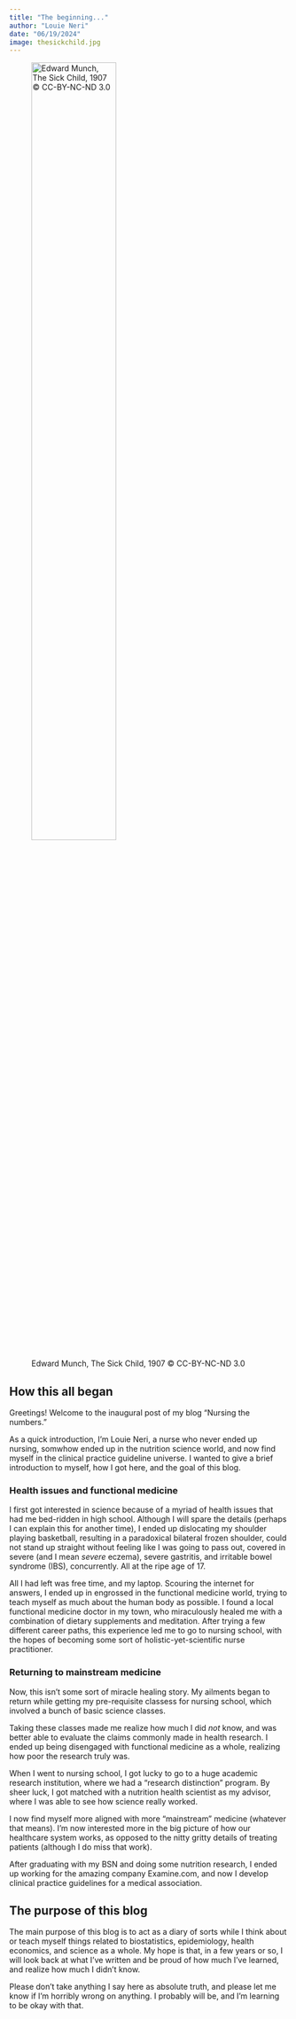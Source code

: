 ```yaml
---
title: "The beginning..."
author: "Louie Neri"
date: "06/19/2024"
image: thesickchild.jpg
---
```


![Edward Munch, The Sick Child, 1907 © CC-BY-NC-ND 3.0](thesickchild.jpg "Edward Munch, The Sick Child, 1907 © CC-BY-NC-ND 3.0"){width="60%"}

## How this all began

Greetings! Welcome to the inaugural post of my blog "Nursing the numbers."

As a quick introduction, I'm Louie Neri, a nurse who never ended up nursing, somwhow ended up in the nutrition science world, and now find myself in the clinical practice guideline universe. I wanted to give a brief introduction to myself, how I got here, and the goal of this blog.

### Health issues and functional medicine

I first got interested in science because of a myriad of health issues that had me bed-ridden in high school. Although I will spare the details (perhaps I can explain this for another time), I ended up dislocating my shoulder playing basketball, resulting in a paradoxical bilateral frozen shoulder, could not stand up straight without feeling like I was going to pass out, covered in severe (and I mean *severe* eczema), severe gastritis, and irritable bowel syndrome (IBS), concurrently. All at the ripe age of 17.

All I had left was free time, and my laptop. Scouring the internet for answers, I ended up in engrossed in the functional medicine world, trying to teach myself as much about the human body as possible. I found a local functional medicine doctor in my town, who miraculously healed me with a combination of dietary supplements and meditation. After trying a few different career paths, this experience led me to go to nursing school, with the hopes of becoming some sort of holistic-yet-scientific nurse practitioner.

### Returning to mainstream medicine

Now, this isn't some sort of miracle healing story. My ailments began to return while getting my pre-requisite classess for nursing school, which involved a bunch of basic science classes.

Taking these classes made me realize how much I did *not* know, and was better able to evaluate the claims commonly made in health research. I ended up being disengaged with functional medicine as a whole, realizing how poor the research truly was.

When I went to nursing school, I got lucky to go to a huge academic research institution, where we had a "research distinction" program. By sheer luck, I got matched with a nutrition health scientist as my advisor, where I was able to see how science really worked.

I now find myself more aligned with more "mainstream" medicine (whatever that means). I'm now interested more in the big picture of how our healthcare system works, as opposed to the nitty gritty details of treating patients (although I do miss that work).

After graduating with my BSN and doing some nutrition research, I ended up working for the amazing company Examine.com, and now I develop clinical practice guidelines for a medical association.

## The purpose of this blog

The main purpose of this blog is to act as a diary of sorts while I think about or teach myself things related to biostatistics, epidemiology, health economics, and science as a whole. My hope is that, in a few years or so, I will look back at what I've written and be proud of how much I've learned, and realize how much I didn't know.

Please don't take anything I say here as absolute truth, and please let me know if I'm horribly wrong on anything. I probably will be, and I'm learning to be okay with that.
